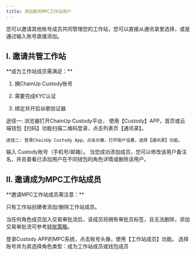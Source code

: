 ---
title: 添加新的MPC工作站用户
---

您可以邀请其他账号成员共同管理您的工作站，您可以直接从通讯录里选择，或是通过输入账号直接添加。

## I. 邀请共管工作站

<Tip> 
**成为工作站成员需满足：**

1. 拥ChainUp Custody账号

2. 需要完成KYC认证

3. 绑定并开启谷歌验证器

</Tip>


<Steps>
<Step title="使通讯录功能">
    途径一: 浏览器打开ChainUp Custody平台， 使用【Custody】APP，首页或云端钱包【扫码】功能扫描二维码登录，点击列表页【通讯录】。

    途径二: 登录ChainUp Custody App，点击头像，打开账户设置，选择【通讯录】功能。

</Step>
<Step title="输入账号">
    输入 Custody账号（手机号/邮箱）。
</Step>
<Step title="添加成功">
    当您成功添加成员，您可以修改该用户备注名，并且查看已添加用户在不同钱包的角色详情或删除该用户。
</Step>
</Steps>




## II. 邀请成为MPC工作站成员

<Tip> 
**邀请MPC工作站成员需注意：**

只有工作站创建者添加/删除工作站成员。

当任何角色成员加入交易审批流后，该成员将拥有审批员标签，且无法删除，添加交易审批流可参考[转账策略](/help-center/manage-mpc/strategy/transfer)。
</Tip>

<Steps>
<Step title="使用工作站成员功能">
    登录Custody APP的MPC系统，点击账号头像，使用【工作站成员】功能。

</Step>
<Step title="角色类型">
   选择账号并为其选择角色类型：成为工作站成员或钱包成员
</Step>

</Steps>

